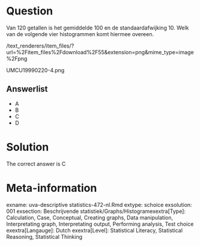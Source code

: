 Question
========

Van 120 getallen is het gemiddelde 100 en de standaardafwijking 10. Welk van de volgende vier histogrammen komt hiermee overeen. 

 /text_renderers/item_files/?url=%2Fitem_files%2Fdownload%2F55&extension=png&mime_type=image%2Fpng 

 UMCU19990220-4.png 

Answerlist
----------
* A
* B
* C
* D

Solution
========

The correct answer is  C 

Meta-information
================
exname: uva-descriptive statistics-472-nl.Rmd 
extype: schoice 
exsolution: 001 
exsection: Beschrijvende statistiek/Graphs/Histogramexextra[Type]: Calculation, Case, Conceptual, Creating graphs, Data manipulation, Interpretating graph, Interpretating output, Performing analysis, Test choice 
exextra[Langauge]: Dutch 
exextra[Level]: Statistical Literacy, Statistical Reasoning, Statistical Thinking 
